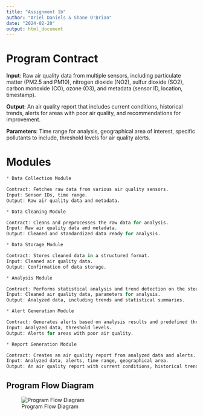 ```yaml
---
title: "Assignment 1b"
author: "Ariel Daniels & Shane O'Brian"
date: "2024-02-20"
output: html_document
---
```


# Program Contract
__Input__: Raw air quality data from multiple sensors, including particulate matter (PM2.5 and PM10), nitrogen dioxide (NO2), sulfur dioxide (SO2), carbon monoxide (CO), ozone (O3), and metadata (sensor ID, location, timestamp).

__Output__: An air quality report that includes current conditions, historical trends, alerts for areas with poor air quality, and recommendations for improvement.

__Parameters__: Time range for analysis, geographical area of interest, specific pollutants to include, threshold levels for air quality alerts.

# __Modules__

```r
* Data Collection Module

Contract: Fetches raw data from various air quality sensors.
Input: Sensor IDs, time range.
Output: Raw air quality data and metadata.
```

```r
* Data Cleaning Module

Contract: Cleans and preprocesses the raw data for analysis.
Input: Raw air quality data and metadata.
Output: Cleaned and standardized data ready for analysis.
```

```r
* Data Storage Module

Contract: Stores cleaned data in a structured format.
Input: Cleaned air quality data.
Output: Confirmation of data storage.
```

```r
* Analysis Module

Contract: Performs statistical analysis and trend detection on the stored data.
Input: Cleaned air quality data, parameters for analysis.
Output: Analyzed data, including trends and statistical summaries.
```

```r
* Alert Generation Module

Contract: Generates alerts based on analysis results and predefined thresholds.
Input: Analyzed data, threshold levels.
Output: Alerts for areas with poor air quality.
```

```r
* Report Generation Module

Contract: Creates an air quality report from analyzed data and alerts.
Input: Analyzed data, alerts, time range, geographical area.
Output: An air quality report with current conditions, historical trends, and recommendations.
```

## Program Flow Diagram

![Program Flow Diagram](https://raw.githubusercontent.com/ShaneOBrian/ESM_262_Examples/faaab602d105b66b29c3bb4595439e48fedb87f6/assignments/Program%20Flow%20Diagram%20.png "Program Flow Diagram")






